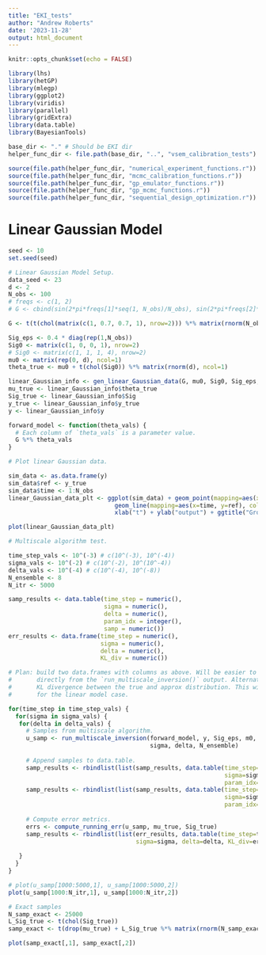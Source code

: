 ```yaml
---
title: "EKI_tests"
author: "Andrew Roberts"
date: '2023-11-28'
output: html_document
---
```


```r
knitr::opts_chunk$set(echo = FALSE)

library(lhs)
library(hetGP)
library(mlegp)
library(ggplot2)
library(viridis)
library(parallel)
library(gridExtra)
library(data.table)
library(BayesianTools)

base_dir <- "." # Should be EKI dir
helper_func_dir <- file.path(base_dir, "..", "vsem_calibration_tests")

source(file.path(helper_func_dir, "numerical_experiment_functions.r"))
source(file.path(helper_func_dir, "mcmc_calibration_functions.r"))
source(file.path(helper_func_dir, "gp_emulator_functions.r"))
source(file.path(helper_func_dir, "gp_mcmc_functions.r"))
source(file.path(helper_func_dir, "sequential_design_optimization.r"))
```

# Linear Gaussian Model

```r
seed <- 10
set.seed(seed)

# Linear Gaussian Model Setup. 
data_seed <- 23
d <- 2
N_obs <- 100
# freqs <- c(1, 2) 
# G <- cbind(sin(2*pi*freqs[1]*seq(1, N_obs)/N_obs), sin(2*pi*freqs[2]*seq(1, N_obs)/N_obs))

G <- t(t(chol(matrix(c(1, 0.7, 0.7, 1), nrow=2))) %*% matrix(rnorm(N_obs*d), nrow=d, ncol=N_obs))

Sig_eps <- 0.4 * diag(rep(1,N_obs))
Sig0 <- matrix(c(1, 0, 0, 1), nrow=2)
# Sig0 <- matrix(c(1, 1, 1, 4), nrow=2)
mu0 <- matrix(rep(0, d), ncol=1)
theta_true <- mu0 + t(chol(Sig0)) %*% matrix(rnorm(d), ncol=1)

linear_Gaussian_info <- gen_linear_Gaussian_data(G, mu0, Sig0, Sig_eps, theta_true=theta_true)
mu_true <- linear_Gaussian_info$theta_true
Sig_true <- linear_Gaussian_info$Sig
y_true <- linear_Gaussian_info$y_true
y <- linear_Gaussian_info$y

forward_model <- function(theta_vals) {
  # Each column of `theta_vals` is a parameter value. 
  G %*% theta_vals
}
```


```r
# Plot linear Gaussian data. 

sim_data <- as.data.frame(y)
sim_data$ref <- y_true
sim_data$time <- 1:N_obs
linear_Gaussian_data_plt <- ggplot(sim_data) + geom_point(mapping=aes(x=time, y=y)) + 
                              geom_line(mapping=aes(x=time, y=ref), color="red") + 
                              xlab("t") + ylab("output") + ggtitle("Ground Truth and Observed Data")

plot(linear_Gaussian_data_plt)
```



```r
# Multiscale algorithm test. 

time_step_vals <- 10^(-3) # c(10^(-3), 10^(-4))
sigma_vals <- 10^(-2) # c(10^(-2), 10^(10^-4))
delta_vals <- 10^(-4) # c(10^(-4), 10^(-8))
N_ensemble <- 8
N_itr <- 5000

samp_results <- data.table(time_step = numeric(), 
                           sigma = numeric(), 
                           delta = numeric(), 
                           param_idx = integer(), 
                           samp = numeric())  
err_results <- data.frame(time_step = numeric(), 
                          sigma = numeric(), 
                          delta = numeric(), 
                          KL_div = numeric()) 

# Plan: build two data.frames with columns as above. Will be easier to compute the metrics 
#       directly from the `run_multiscale_inversion()` output. Alternatively, I could do 
#       KL divergence between the true and approx distribution. This will only be relevant 
#       for the linear model case. 

for(time_step in time_step_vals) {
  for(sigma in sigma_vals) {
   for(delta in delta_vals) {
     # Samples from multiscale algorithm. 
     u_samp <- run_multiscale_inversion(forward_model, y, Sig_eps, m0, Sig0, N_itr, time_step,
                                        sigma, delta, N_ensemble)
     
     # Append samples to data.table. 
     samp_results <- rbindlist(list(samp_results, data.table(time_step=time_step, 
                                                             sigma=sigma, delta=delta, 
                                                             param_idx=1, samp=u_samp[,1])), use.names=TRUE)
     samp_results <- rbindlist(list(samp_results, data.table(time_step=time_step, 
                                                             sigma=sigma, delta=delta, 
                                                             param_idx=2, samp=u_samp[,2])), use.names=TRUE)
     
     # Compute error metrics. 
     errs <- compute_running_err(u_samp, mu_true, Sig_true)
     samp_results <- rbindlist(list(err_results, data.table(time_step=time_step, 
                                    sigma=sigma, delta=delta, KL_div=errs$KL)), use.names=TRUE)
                                    
   }
  }
}


```

```r
# plot(u_samp[1000:5000,1], u_samp[1000:5000,2])
plot(u_samp[1000:N_itr,1], u_samp[1000:N_itr,2])
```

```r
# Exact samples
N_samp_exact <- 25000
L_Sig_true <- t(chol(Sig_true))
samp_exact <- t(drop(mu_true) + L_Sig_true %*% matrix(rnorm(N_samp_exact*d), nrow=d, ncol=N_samp_exact))

plot(samp_exact[,1], samp_exact[,2])
```






